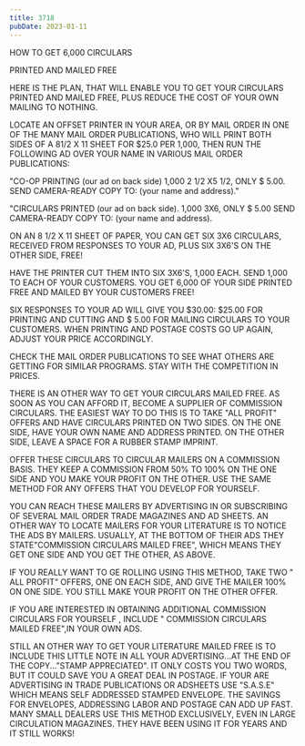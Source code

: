 ```yaml
---
title: 3718
pubDate: 2023-01-11
---
```


HOW TO GET 6,000 CIRCULARS

PRINTED AND MAILED FREE

HERE IS THE PLAN, THAT WILL ENABLE YOU TO GET YOUR CIRCULARS
PRINTED AND MAILED FREE, PLUS REDUCE THE COST OF YOUR OWN MAILING
TO NOTHING.

LOCATE AN OFFSET PRINTER IN YOUR AREA, OR BY MAIL ORDER IN ONE OF
THE MANY MAIL ORDER PUBLICATIONS, WHO WILL PRINT BOTH SIDES OF A
81/2 X 11 SHEET FOR $25.0 PER 1,000, THEN RUN THE FOLLOWING AD
OVER YOUR NAME IN VARIOUS MAIL ORDER PUBLICATIONS:

"CO-OP PRINTING (our ad on back side) 1,000 
 2 1/2 X5 1/2, ONLY $ 5.00. SEND CAMERA-READY 
 COPY TO: (your name and address)."

"CIRCULARS PRINTED (our ad on back side).
1,000 3X6, ONLY $ 5.00 SEND CAMERA-READY
COPY TO: (your name and address).

ON AN 8 1/2 X 11 SHEET OF PAPER, YOU CAN GET SIX 3X6 CIRCULARS,
RECEIVED FROM RESPONSES TO YOUR AD, PLUS SIX 3X6'S ON THE OTHER
SIDE, FREE!

HAVE THE PRINTER CUT THEM INTO SIX 3X6'S, 1,000 EACH. SEND 1,000
TO EACH OF YOUR CUSTOMERS. YOU GET 6,000 OF YOUR SIDE PRINTED
FREE AND MAILED BY YOUR CUSTOMERS FREE!

SIX RESPONSES TO YOUR AD WILL GIVE YOU $30.00: $25.00 FOR
PRINTING AND CUTTING AND $ 5.00 FOR MAILING CIRCULARS TO YOUR
CUSTOMERS. WHEN PRINTING AND POSTAGE COSTS GO UP AGAIN, ADJUST
YOUR PRICE ACCORDINGLY.

CHECK THE MAIL ORDER PUBLICATIONS TO SEE WHAT OTHERS ARE GETTING
FOR SIMILAR PROGRAMS. STAY WITH THE COMPETITION IN PRICES.

THERE IS AN OTHER WAY TO GET YOUR CIRCULARS MAILED FREE. AS SOON
AS YOU CAN AFFORD IT, BECOME A SUPPLIER OF COMMISSION CIRCULARS.
THE EASIEST WAY TO DO THIS IS TO TAKE "ALL PROFIT" OFFERS AND
HAVE CIRCULARS PRINTED ON TWO SIDES. ON THE ONE SIDE, HAVE YOUR
OWN NAME AND ADDRESS PRINTED. ON THE OTHER SIDE, LEAVE A SPACE
FOR A RUBBER STAMP IMPRINT.

OFFER THESE CIRCULARS TO CIRCULAR MAILERS ON A COMMISSION BASIS.
THEY KEEP A COMMISSION FROM 50% TO 100% ON THE ONE SIDE AND YOU
MAKE YOUR PROFIT ON THE OTHER. USE THE SAME METHOD FOR ANY OFFERS
THAT YOU DEVELOP FOR YOURSELF.

YOU CAN REACH THESE MAILERS BY ADVERTISING IN OR SUBSCRIBING OF
SEVERAL MAIL ORDER TRADE MAGAZINES AND AD SHEETS. AN OTHER WAY TO
LOCATE MAILERS FOR YOUR LITERATURE IS TO NOTICE THE ADS BY
MAILERS. USUALLY, AT THE BOTTOM OF THEIR ADS THEY
STATE"COMMISSION CIRCULARS MAILED FREE", WHICH MEANS THEY GET ONE
SIDE AND YOU GET THE OTHER, AS ABOVE.

IF YOU REALLY WANT TO GE ROLLING USING THIS METHOD, TAKE TWO "
ALL PROFIT" OFFERS, ONE ON EACH SIDE, AND GIVE THE MAILER 100% ON
ONE SIDE. YOU STILL MAKE YOUR PROFIT ON THE OTHER OFFER.

IF YOU ARE INTERESTED IN OBTAINING ADDITIONAL COMMISSION
CIRCULARS FOR YOURSELF , INCLUDE " COMMISSION CIRCULARS MAILED
FREE",IN YOUR OWN ADS.

STILL AN OTHER WAY TO GET YOUR LITERATURE MAILED FREE IS TO
INCLUDE THIS LITTLE NOTE IN ALL YOUR ADVERTISING...AT THE END OF
THE COPY..."STAMP APPRECIATED". IT ONLY COSTS YOU TWO WORDS, BUT
IT COULD SAVE YOU A GREAT DEAL IN POSTAGE. IF YOUR ARE
ADVERTISING IN TRADE PUBLICATIONS OR ADSHEETS USE "S.A.S.E" WHICH
MEANS SELF ADDRESSED STAMPED ENVELOPE. THE SAVINGS FOR ENVELOPES,
ADDRESSING LABOR AND POSTAGE CAN ADD UP FAST. MANY SMALL DEALERS
USE THIS METHOD EXCLUSIVELY, EVEN IN LARGE CIRCULATION MAGAZINES.
THEY HAVE BEEN USING IT FOR YEARS AND IT STILL WORKS!